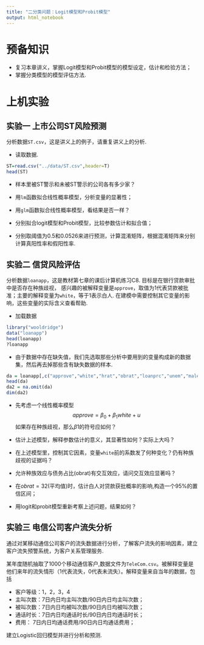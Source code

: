 ---
title: "二分类问题：Logit模型和Probit模型"
output: html_notebook
---

# 预备知识

* 复习本章讲义，掌握Logit模型和Probit模型的模型设定，估计和检验方法；
* 掌握分类模型的模型评估方法.

# 上机实验

## 实验一 上市公司ST风险预测

分析数据`ST.csv`，这是讲义上的例子，请重复讲义上的分析.

* 读取数据.
```{r}
ST=read.csv("../data/ST.csv",header=T)
head(ST)
```

* 样本里被ST警示和未被ST警示的公司各有多少家？

* 用`lm`函数拟合线性概率模型，分析变量的显著性；

* 用`glm`函数拟合线性概率模型，看结果是否一样？

* 分别拟合logit模型和Probit模型，比较参数估计和拟合值；

* 分别取阈值为0.5和0.0526来进行预测，计算混淆矩阵，根据混淆矩阵来分别计算真阳性率和假阳性率.



## 实验二 信贷风险评估

分析数据`loanapp`，这是教材第七章的课后计算机练习C8. 目标是在银行贷款审批中是否存在种族歧视，
感兴趣的被解释变量是`approve`，取值为1代表贷款被批准；主要的解释变量为`white`，等于1表示白人.
在建模中需要控制其它变量的影响，这些变量的实际含义查看帮助.

* 加载数据
```{r}
library("wooldridge")
data("loanapp")
head(loanapp)
?loanapp
```

* 由于数据中存在缺失值，我们先选取那些分析中要用到的变量构成新的数据集，然后再去掉那些含有缺失数据的样本.

```{r}
da = loanapp[,c("approve","white","hrat","obrat","loanprc","unem","male","married","dep","sch","cosign","chist","pubrec","mortlat1","mortlat2","vr")]
head(da)
da2 = na.omit(da)
dim(da2)
```

* 先考虑一个线性概率模型
$$approve = \beta_0+\beta_1white+u$$
如果存在种族歧视，那么$\beta1$的符号应如何？

* 估计上述模型，解释参数估计的意义，其显著性如何？实际上大吗？

* 在上述模型里，控制其它因素，变量`white`前的系数发了何种变化？仍有种族歧视的证据吗？

* 允许种族效应与债务占比(obrat)有交互效应，请问交互效应显著吗？

* 在$obrat=32$(平均值)时，估计白人对贷款获批概率的影响,构造一个95%的置信区间；

* 用logit和probit模型重新考察上述问题，结果如何？



## 实验三 电信公司客户流失分析

通过对某移动通信公司客户的流失数据进行分析，了解客户流失的影响因素，建立客户流失预警系统，为客户关系管理服务.

某年度随机抽取了1000个移动通信客户,数据文件为`TeleCom.csv`。被解释变量是他们来年的流失情形（1代表流失，0代表未流失）。解释变量来自当年的数据，包括

* 客户等级：1，2，3，4
* 主叫次数：7日内日均主叫次数/90日内日均主叫次数；
* 被叫次数：7日内日均被叫次数/90日内日均被叫次数；
* 通话时长：7日内日均通话时长/90日内日均通话时长；
* 费用：    7日内日均通话费用/90日内日均通话费用；

建立Logistic回归模型并进行分析和预测.
